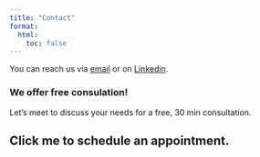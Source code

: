 ```yaml
---
title: "Contact"
format: 
  html:
    toc: false
---
```


You can reach us via [email](mailto:beepboopstats@gmail.com) or on [Linkedin](https://www.linkedin.com/in/biplabendu).

### We offer free consulation!

Let's meet to discuss your needs for a free, 30 min consultation.

::: {.callout-tip collapse=true}
# Click me to schedule an appointment.

<!-- Calendly inline widget begin -->
<div class="calendly-inline-widget" data-url="https://calendly.com/beepboopstats/free-consultation?hide_event_type_details=1&hide_gdpr_banner=1" style="min-width:320px;height:700px;"></div>
<script type="text/javascript" src="https://assets.calendly.com/assets/external/widget.js" async></script>
<!-- Calendly inline widget end -->
:::
